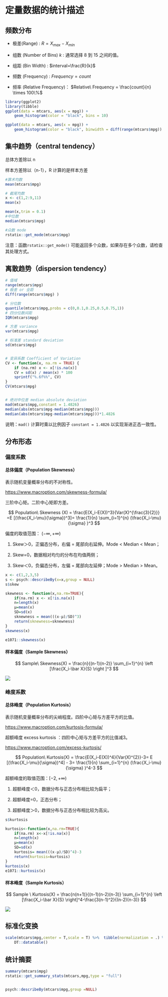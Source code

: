 # 定量数据的统计描述

## 频数分布

-   极差(Range) : $R=X_{max}-X_{min}$

-   组数 (Number of Bins) $k$ : 通常选择 $8$ 到 $15$ 之间的值。

-   组距 (Bin Width) : $interval=\frac{R}{k}$

-   频数 (Frequency) : $Frequency = count$

-   频率 (Relative Frequency)： $Relative\ Frequency = \frac{count}{n} \times 100\%$

```r
library(ggplot2)
library(tibble)
ggplot(data = mtcars, aes(x = mpg)) +
    geom_histogram(color = "black", bins = 10)

ggplot(data = mtcars, aes(x = mpg)) +
    geom_histogram(color = "black", binwidth = diff(range(mtcars$mpg)) / 9)

```

## 集中趋势（central tendency）

总体方差除以 n

样本方差除以（n-1），R 计算的是样本方差

```r
#算术均数
mean(mtcars$mpg)     

# 截尾均数
x <- c(1,2:9,11)
mean(x)

mean(x,trim = 0.1)
#中位数
median(mtcars$mpg)   

#众数 mode 
rstatix::get_mode(mtcars$mpg)
```

注意：函数`rstatix::get_mode()` 可能返回多个众数，如果存在多个众数，请检查其处理方式。

## 离散趋势（dispersion tendency）

```r
# 值域
range(mtcars$mpg)  
# 极差 or 全距
diff(range(mtcars$mpg) )  

# 分位数
quantile(mtcars$mpg,probs = c(0,0.1,0.25,0.5,0.75,1))    
# 四分位数间距
IQR(mtcars$mpg)     

# 方差 variance
var(mtcars$mpg)       

# 标准差 standard deviation
sd(mtcars$mpg)       


# 变异系数 Coefficient of Variation
CV <- function(x, na.rm = TRUE) {  
    if (na.rm) x <- x[!is.na(x)]
    CV = sd(x) / mean(x) * 100
    sprintf("%.6f%%", CV)
}
CV(mtcars$mpg)


# 绝对中位差 median absolute deviation
mad(mtcars$mpg,constant = 1.4826)
median(abs(mtcars$mpg-median(mtcars$mpg)))
median(abs(mtcars$mpg-median(mtcars$mpg)))*1.4826
```

说明：`mad()` 计算时乘以比例因子 `constant = 1.4826` 以实现渐进正态一致性。

## 分布形态

### 偏度系数

#### 总体偏度（Population Skewness）

表示随机变量概率分布的不对称性。

<https://www.macroption.com/skewness-formula/>

三阶中心矩。二阶中心矩即方差。

$$ 
Population\ Skewness (X) =  \frac{E(X_i-E(X))^3}{Var(X)^{\frac{3}{2}}} =E  [(\frac{X_i-\mu}{\sigma})^3]= \frac{1}{n} \sum_{i=1}^{n}  (\frac{X_i-\mu}{\sigma} )^3
$$

偏度的取值范围： $(-\infty,+\infty)$

1.  Skew＞0，正偏态分布，右偏 = 尾部向右延伸。Mode \< Median \< Mean；

2.  Skew=0，数据相对均匀的分布在均值两侧；

3.  Skew＜0，负偏态分布，左偏 = 尾部向左延伸；Mode \> Median \> Mean。

```r
x <- c(1,2,3,5)
s <- psych::describeBy(x=x,group = NULL)
s$skew

skewness <- function(x,na.rm=TRUE){
    if(na.rm) x <- x[!is.na(x)]
    n=length(x)
    μ=mean(x)
    SD=sd(x)
    sknewness = mean(((x-μ)/SD)^3)
    return(sknewness=sknewness)
}
skewness(x)

e1071::skewness(x)
```

#### 样本偏度（Sample Skewness）

$$ 
Sample\ Skewness(X) =  \frac{n}{(n-1)(n-2)} \sum_{i=1}^{n}  \left [\frac{X_i-\bar X}{S} \right ]^3
$$

![](images/sample_skewness_SE.png){fig-align="center"}

### 峰度系数

#### 总体峰度（Population Kurtosis）

表示随机变量概率分布的尖峭程度。四阶中心矩与方差平方的比值。

<https://www.macroption.com/kurtosis-formula/>

超额峰度 excess kurtosis ：四阶中心矩与方差平方的比值减3。

<https://www.macroption.com/excess-kurtosis/>

$$
Population\ Kurtosis(X) =  \frac{E(X_i-E(X))^4}{Var(X)^{2}}-3= E  [(\frac{X_i-\mu}{\sigma})^4] - 3= \frac{1}{n} \sum_{i=1}^{n}  (\frac{X_i-\mu}{\sigma} )^4-3
$$

超额峰度的取值范围：$[-2,+\infty)$

1.  超额峰度＜0，数据分布与正态分布相比较为扁平；

2.  超额峰度=0，正态分布；

3.  超额峰度＞0，数据分布与正态分布相比较为高尖。

```r
s$kurtosis

kurtosis<-function(x,na.rm=TRUE){
    if(na.rm) x<-x[!is.na(x)]
    n=length(x)
    μ=mean(x)
    SD=sd(x)
    kurtosis= mean(((x-μ)/SD)^4)-3
    return(kurtosis=kurtosis)
}
kurtosis(x)
e1071::kurtosis(x)
```

#### 样本峰度（Sample Kurtosis）

$$
Sample \ Kurtosis(X) =   \frac{n(n+1)}{(n-1)(n-2)(n-3)} \sum_{i=1}^{n} \left [\frac{X_i-\bar X}{S} \right]^4-\frac{3(n-1)^2}{(n-2)(n-3)}
$$

![](images/sample_kurtosis_SE.png){fig-align="center"}

## 标准化变换

```r
scale(mtcars$mpg,center = T,scale = T) %>%  tibble(normalization = .) %>% 
    DT::datatable()
```

## 统计摘要

```r
summary(mtcars$mpg)
rstatix::get_summary_stats(mtcars,mpg,type = "full")


psych::describeBy(mtcars$mpg,group =NULL)
```
